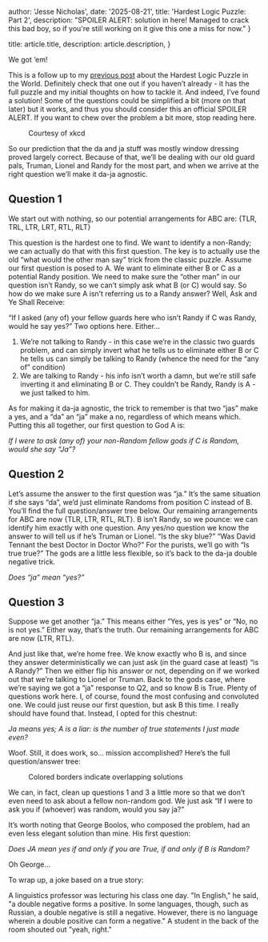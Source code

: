   author: 'Jesse Nicholas',
  date: '2025-08-21',
  title: 'Hardest Logic Puzzle: Part 2',
  description:
    "SPOILER ALERT: solution in here! Managed to crack this bad boy, so if you're still working on it give this one a miss for now."
}

  title: article.title,
  description: article.description,
}


We got ‘em! 

This is a follow up to my [previous post](../articles/hardest-logic-puzzle-1) about the Hardest Logic Puzzle in the World. Definitely check that one out if you haven’t already - it has the full puzzle and my initial thoughts on how to tackle it. And indeed, I’ve found a solution! Some of the questions could be simplified a bit (more on that later) but it works, and thus you should consider this an official SPOILER ALERT. If you want to chew over the problem a bit more, stop reading here. 

<figure>
<ThemeImage style={{justifySelf:'center'}} src={xkcdComic} darkSrc={xkcdComic} alt="" />
<figcaption style={{justifySelf:"center"}}>Courtesy of xkcd</figcaption>
</figure>

So our prediction that the da and ja stuff was mostly window dressing proved largely correct. Because of that, we’ll be dealing with our old guard pals, Truman, Lionel and Randy for the most part, and when we arrive at the right question we’ll make it da-ja agnostic. 

## Question 1 
We start out with nothing, so our potential arrangements for ABC are: \{TLR, TRL, LTR, LRT, RTL, RLT}

This question is the hardest one to find. We want to identify a non-Randy; we can actually do that with this first question. The key is to actually use the old “what would the other man say” trick from the classic puzzle. Assume our first question is posed to A. We want to eliminate either B or C as a potential Randy position. We need to make sure the “other man” in our question isn’t Randy, so we can’t simply ask what B (or C) would say. So how do we make sure A isn’t referring us to a Randy answer? Well, Ask and Ye Shall Receive:

“If I asked (any of) your fellow guards here who isn’t Randy if C was Randy, would he say yes?”
Two options here. Either… 
1. We’re not talking to Randy - in this case we’re in the classic two guards problem, and can simply invert what he tells us to eliminate either B or C he tells us can simply be  talking to Randy (whence the need for the “any of” condition) 
2. We are talking to Randy - his info isn’t worth a damn, but we’re still safe inverting it and eliminating B or C. They couldn’t be Randy, Randy is A - we just talked to him.

As for making it da-ja agnostic, the trick to remember is that two “jas” make a yes, and a “da” an “ja” make a no, regardless of which means which. Putting this all together, our first question to God A is:

*If I were to ask (any of) your non-Random fellow gods if C is Random, would she say “Ja”?*

## Question 2 
Let’s assume the answer to the first question was “ja.” It’s the same situation if she says “da”, we’d just eliminate Randoms from position C instead of B. You’ll find the full question/answer tree below. Our remaining arrangements for ABC are now \{TLR, LTR, RTL, RLT}. 
B isn’t Randy, so we pounce: we can identify him exactly with one question. Any yes/no question we know the answer to will tell us if he’s Truman or Lionel. “Is the sky blue?” “Was David Tennant the best Doctor in Doctor Who?” For the purists, we’ll go with “Is true true?”
The gods are a little less flexible, so it’s back to the da-ja double negative trick. 

*Does “ja” mean “yes?”*

## Question 3
Suppose we get another “ja.” This means either “Yes, yes is yes” or “No, no is not yes.” Either way, that’s the truth. Our remaining arrangements for ABC are now \{LTR, RTL}. 

And just like that, we’re home free. We know exactly who B is, and since they answer deterministically we can just ask (in the guard case at least) “is A Randy?” Then we either flip his answer or not, depending on if we worked out that we’re talking to Lionel or Truman. 
Back to the gods case, where we’re saying we got a “ja” response to Q2, and so know B is True. Plenty of questions work here. I, of course, found the most confusing and convoluted one. We could just reuse our first question, but ask B this time. I really should have found that. Instead, I opted for this chestnut:

*Ja means yes; A is a liar: is the number of true statements I just made even?*

Woof. Still, it does work, so… mission accomplished? Here’s the full question/answer tree:

<figure>
<ThemeImage src={hardPuzzleTree} darkSrc={hardPuzzleTreeDark} alt="" />
<figcaption style={{justifySelf:'center'}}>Colored borders indicate overlapping solutions</figcaption>
</figure>
We can, in fact, clean up questions 1 and 3 a little more so that we don’t even need to ask about a fellow non-random god. We just ask “If I were to ask you if (whoever) was random, would you say ja?”

It’s worth noting that George Boolos, who composed the problem, had an even less elegant solution than mine. His first question: 

*Does JA mean yes if and only if you are True, if and only if B is Random?*

Oh George… 

To wrap up, a joke based on a true story:

A linguistics professor was lecturing his class one day. "In English," he said, "a double negative forms a positive. In some languages, though, such as Russian, a double negative is still a negative. However, there is no language wherein a double positive can form a negative."
A student in the back of the room shouted out "yeah, right."
